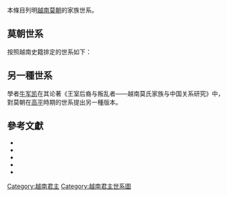 本條目列明[[越南|越南]][[莫朝|莫朝]]的家族世系。
==莫朝世系==
按照越南史籍排定的世系如下：
<center>
{{chart/start}}
{{chart| | | | | AAA | | | | |AAA=[[莫顯績|莫顯績]]}}
{{chart| | | | | |!| | | | | |}}
{{chart| | | | | AAA | | | | |AAA=□}}
{{chart| | | | | |!| | | | | |}}
{{chart| | | | | AAA | | | | |AAA=□}}
{{chart| | | | | |!| | | | | |}}
{{chart| | | | | AAA | | | | |AAA=□}}
{{chart| | | | | |!| | | | | |}}
{{chart| | | | | AAA | | | | |AAA=[[莫挺之|莫文帝]]<br>莫挺之<br>1280-1346}}
{{chart| | | | | |!| | | | | |}}
{{chart| | | | | AAA | | | | |AAA=[[莫瑤|莫宣休帝]]<br>莫瑤}}
{{chart| | | | | |!| | | | | |}}
{{chart| | | | | AAA | | | | |AAA=[[莫邃|莫裕祖]]<br>莫邃<br>？-1418}}
{{chart| | | | | |!| | | | | |}}
{{chart| | | | | AAA | | | | |AAA=[[莫暠|莫懿祖]]<br>莫暠}}
{{chart| | | | | |!| | | | | |}}
{{chart| | | | | AAA | | | | |AAA=[[莫萍|莫弘祖]]<br>莫萍}}
{{chart| | | | | |!| | | | | |}}
{{chart| | | | | AAA | | | | |AAA=[[莫檄|莫昭祖]]<br>莫檄<br>？-1514}}
{{chart| | | | | |!| | | | | |}}
{{chart| | | | | AAA | | | | |AAA=<sup>(1)</sup>'''[[莫登庸|莫太祖]]'''<br>莫登庸<br>1470-'''1527-1529'''-1541}}
{{chart| |,|-|-|-|^|-|-|-|.| |}}
{{chart| AAA | | | | | | BBB |AAA=<sup>(2)</sup>'''[[莫太宗|莫太宗]]'''<br>莫登瀛<br>？-'''1529-1540'''|BBB=[[莫正中|弘王<br>莫正中]]<br>？-1546-1551-？}}
{{chart| |)|-|-|-|.| | | | | |}}
{{chart| AAA | | BBB | | | | |AAA=<sup>(3)</sup>'''[[莫憲宗|莫憲宗]]'''<br>莫福海<br>？-'''1540-1546'''|BBB=[[莫敬典|謙王<br>莫敬典]]<br>？-1580}}
{{chart| |!| | | |)|-|-|-|v|-|-|-|.| |}}
{{chart| AAA | | BBB | | CCC | | DDD |AAA=<sup>(4)</sup>'''[[莫宣宗|莫宣宗]]'''<br>莫福源<br>？-'''1546-1561'''|BBB=<sup>(7)</sup>'''[[莫敬止|雄禮公]]'''<br>莫敬止<br>？-'''1592-1593'''|CCC=<sup>(8)</sup>'''[[莫敬恭|敦厚王]]'''<br>莫敬恭<br>？-'''1593-1621'''-1625|DDD=□}}
{{chart| |!| | | |!| | | | | | | |!| |}}
{{chart| AAA | | BBB | | | | | | CCC |AAA=<sup>(5)</sup>'''[[莫茂洽|莫茂洽]]'''<br>1560-'''1561-1592'''|BBB=[[莫敬用|威王]]<br>莫敬用|CCC=<sup>(9)</sup>'''[[莫敬寬|慶王]]'''<br>莫敬寬<br>？-'''1621-1638'''}}
{{chart| |!| | | | | | | | | | | |!| |}}
{{chart| AAA | | | | | | | | | | BBB |AAA=<sup>(6)</sup>'''[[莫全|莫全]]'''<br>？-'''1592'''|BBB=<sup>(10)</sup>'''[[莫敬宇|莫敬宇]]'''<br>（[[莫敬宇|莫敬完]]、[[莫元清|莫元清]]、[[莫敬宇|莫敬耀]]）<br>？-'''1638-1677'''-？}}
{{chart/end}}
</center>

==另一種世系==
學者[[牛军凯|牛军凯]]在其论著《王室后裔与叛乱者——越南莫氏家族与中国关系研究》中，對莫朝在[[高平市_(越南)|高平]]時期的世系提出另一種版本。
<center>
{{chart/start}}
{{chart| | | | | AAA | | | | |AAA=<sup>(1)</sup>'''[[莫登庸|莫太祖]]'''<br>莫登庸<br>1470-'''1527-1529'''-1541}}
{{chart| |,|-|-|-|^|-|-|-|.| |}}
{{chart| AAA | | | | | | BBB |AAA=<sup>(2)</sup>'''[[莫太宗|莫太宗]]'''<br>莫登瀛<br>？-'''1529-1540'''|BBB=[[莫正中|弘王<br>莫正中]]<br>？-1546-1551-？}}
{{chart| |)|-|-|-|.| | | | | |}}
{{chart| AAA | | BBB | | | | |AAA=<sup>(3)</sup>'''[[莫憲宗|莫憲宗]]'''<br>莫福海<br>？-'''1540-1546'''|BBB=[[莫敬典|謙王<br>莫敬典]]<br>？-1580}}
{{chart| |!| | | |)|-|-|-|.| |}}
{{chart| AAA | | BBB | | CCC |AAA=<sup>(4)</sup>'''[[莫宣宗|莫宣宗]]'''<br>莫福源<br>？-'''1546-1561'''|BBB=<sup>(7)</sup>'''[[莫敬止|雄禮公]]'''<br>莫敬止<br>？-'''1592-1593'''|CCC=<sup>(8)</sup>'''[[莫敬恭|敦厚王]]'''<br>莫敬恭<br>？-'''1593-1621'''-1625}}
{{chart| |)|-|-|-|.| | | | | |}}
{{chart| AAA | | BBB | | | | |AAA=<sup>(5)</sup>'''[[莫茂洽|莫茂洽]]'''<br>1560-'''1561-1592'''|BBB=[[莫敬用|威王]]<br>莫敬用<br>？-''1593-1598''}}
{{chart| |!| | | |!| | | | | |}}
{{chart| AAA | | BBB | | | | |AAA=<sup>(6)</sup>'''[[莫全|莫全]]'''<br>？-'''1592'''|BBB=<sup>(9)</sup>'''[[莫敬寬|慶王]]'''<br>莫敬寬<br>？-''1598''-'''''1618'''''-'''1638'''}}
{{chart| | | | | |!| | | | | |}}
{{chart| | | | | AAA | | | | |AAA=<sup>(10)</sup>'''[[莫敬宇|莫敬完]]'''<br>（[[莫敬宇|莫敬耀]]）<br>？-'''1638-1661'''}}
{{chart| |,|-|-|-|(| | | | | |}}
{{chart| AAA | | BBB | | | | |AAA=<sup>(11)</sup>'''[[莫敬宇|莫敬宇]]'''<br>（[[莫元清|莫元清]]、[[莫敬瑞|莫敬瑞]]、[[莫敬晎|莫敬晎]]）<br>？-'''1661-1679'''-1681|BBB=<sup>(12)</sup>'''[[莫敬光|莫敬光]]'''<br>（[[莫敬晃|莫敬晃]]）<br>？-1681-1683}}
{{chart/end}}
</center>

==參考文獻==
*{{ja}}{{zh}}{{cite book|title=《[[大越史記全書|大越史記全書]]》|author=[[吳士連|吳士連]]等|others=[[陳荊和|陳荊和]]編校|location=[[東京都|東京都]][[文京區|文京區]]本鄉|publisher=[[東京大學|東京大學]]東洋文化硏究所附屬東洋學文獻センター（[[昭和|昭和]]59－61年）（1984－1986）}}
* {{zh-hans}}{{cite book|title={{VarSerif|Việt Nam sử lược}}|trans_title=《越南通史》（原文書名：《[[越南史略|越南史略]]》）|author=[[陳仲金|陳仲金]]|others=[[戴可來|戴可來]]譯|location=北京|publisher=商務印書館|year=1992|isbn=7-100-00454-3}}
* {{zh-hans}}{{cite book|title={{VarSerif|Lịch Sử Việt Nam}}|trans_title=《越南歷史》|author=[[越南社會科學委員會|越南社會科學委員會]]|others=[[北京大學|北京大學]]東語系越南語教研室譯|location=北京|publisher=人民出版社|year=1977|isbn=}}
* {{zh-hans}}{{cite book|title=《越南通史》|author=[[郭振鐸|郭振鐸]]|coauthors=[[張笑梅|張笑梅]]|publisher=[[中國人民大學|中國人民大學]]出版社|year=2001|isbn=7-3000-3402-0|location=北京}}
*{{zh-hans}}{{cite book|title=《王室后裔与叛乱者——越南莫氏家族与中国关系研究》|author=[[牛军凯|牛军凯]]|publisher=世界图书出版公司|year=2012|isbn=7-5100-5412-5|location=广州}}

{{莫朝君主}}

[[Category:越南君主|Category:越南君主]]
[[Category:越南君主世系圖|Category:越南君主世系圖]]